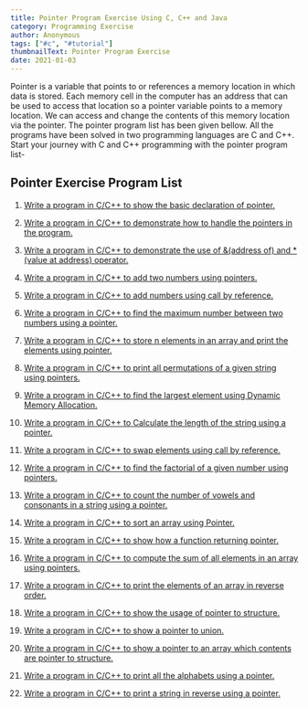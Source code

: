 ```yaml
---
title: Pointer Program Exercise Using C, C++ and Java
category: Programming Exercise
author: Anonymous
tags: ["#c", "#tutorial"]
thumbnailText: Pointer Program Exercise
date: 2021-01-03
---
```

Pointer is a variable that points to or references a memory location in which data is stored.
Each memory cell in the computer has an address that can be used to access that location so a pointer
variable points to a memory location. We can access and change the contents of this memory location
via the pointer. The pointer program list has been given bellow. All the programs have been solved in
two programming languages are C and C++. Start your journey with C and C++ programming with the pointer
program list-
## Pointer Exercise Program List
1.  [Write a program in C/C++ to show the basic declaration of pointer.](/write-a-c/c/java-program-to-show-the-basic-declaration-of-pointer.)

2.	[Write a program in C/C++ to demonstrate how to handle the pointers in the program.](/write-a-c/c/java-program-to-demonstrate-how-to-handle-the-pointers-in-the-program.)

3.	[Write a program in C/C++ to demonstrate the use of &(address of) and *(value at address) operator.](/write-a-c/c/java-program-to-demonstrate-the-use-of-andaddress-of-and-value-at-address-operator.)

4.	[Write a program in C/C++ to add two numbers using pointers.](/write-a-c/c/java-program-to-add-two-numbers-using-pointers.)

5.	[Write a program in C/C++ to add numbers using call by reference.](/write-a-c/c/java-program-to-add-numbers-using-call-by-reference.)

6.	[Write a program in C/C++ to find the maximum number between two numbers using a pointer.](/write-a-c/c/java-program-to-find-the-maximum-number-between-two-numbers-using-a-pointer.)

7.	[Write a program in C/C++ to store n elements in an array and print the elements using pointer.](/write-a-c/c/java-program-to-store-n-elements-in-an-array-and-print-the-elements-using-pointer.)

8.	[Write a program in C/C++ to print all permutations of a given string using pointers.](/write-a-c/c/java-program-to-print-all-permutations-of-a-given-string-using-pointers.)

9.	[Write a program in C/C++ to find the largest element using Dynamic Memory Allocation.](/write-a-c/c/java-program-to-find-the-largest-element-using-dynamic-memory-allocation.)

10.	[Write a program in C/C++ to Calculate the length of the string using a pointer.](/write-a-c/c/java-program-to-calculate-the-length-of-the-string-using-a-pointer.)

11.	[Write a program in C/C++ to swap elements using call by reference.](/write-a-c/c/java-program-to-swap-elements-using-call-by-reference.)

12.	[Write a program in C/C++ to find the factorial of a given number using pointers.](/write-a-c/c/java-program-to-find-the-factorial-of-a-given-number-using-pointers.)

13.	[Write a program in C/C++ to count the number of vowels and consonants in a string using a pointer.](/write-a-c/c/java-program-to-count-the-number-of-vowels-and-consonants-in-a-string-using-a-pointer.)

14.	[Write a program in C/C++ to sort an array using Pointer.](/write-a-c/c/java-program-to-sort-an-array-using-pointer.)

15.	[Write a program in C/C++ to show how a function returning pointer.](/write-a-c/c/java-program-to-show-how-a-function-returning-pointer.)

16.	[Write a program in C/C++ to compute the sum of all elements in an array using pointers.](/write-a-c/c/java-program-compute-the-sum-of-all-elements-in-an-array-using-pointers.)

17.	[Write a program in C/C++ to print the elements of an array in reverse order.](/write-a-c/c/java-program-to-print-the-elements-of-an-array-in-reverse-order.)

18.	[Write a program in C/C++ to show the usage of pointer to structure.](/write-a-c/c/java-program-to-show-the-usage-of-pointer-to-structure.)

19.	[Write a program in C/C++ to show a pointer to union.](/write-a-c/c/java-program-to-show-a-pointer-to-union.)

20.	[Write a program in C/C++ to show a pointer to an array which contents are pointer to structure.](/write-a-c/c/java-program-to-show-a-pointer-to-an-array-which-contents-are-pointer-to-structure.)

21.	[Write a program in C/C++ to print all the alphabets using a pointer.](/write-a-c/c/java-program-to-print-all-the-alphabets-using-a-pointer.)

22.	[Write a program in C/C++ to print a string in reverse using a pointer.](/write-a-c/c/java-program-to-print-a-string-in-reverse-using-a-pointer.)

